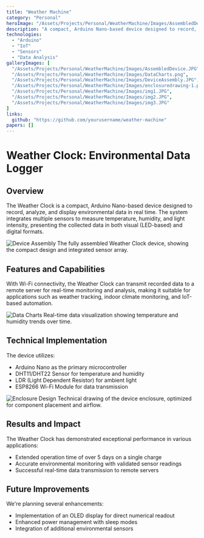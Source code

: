 ```yaml
---
title: "Weather Machine"
category: "Personal"
heroImage: "/Assets/Projects/Personal/WeatherMachine/Images/AssembledDevice.JPG"
description: "A compact, Arduino Nano-based device designed to record, analyze, and display environmental data in real time."
technologies:
  - "Arduino"
  - "IoT"
  - "Sensors"
  - "Data Analysis"
galleryImages: [
  "/Assets/Projects/Personal/WeatherMachine/Images/AssembledDevice.JPG",
  "/Assets/Projects/Personal/WeatherMachine/Images/DataCharts.png",
  "/Assets/Projects/Personal/WeatherMachine/Images/DeviceAssembly.JPG",
  "/Assets/Projects/Personal/WeatherMachine/Images/enclosuredrawing-1.png",
  "/Assets/Projects/Personal/WeatherMachine/Images/img1.JPG",
  "/Assets/Projects/Personal/WeatherMachine/Images/img2.JPG",
  "/Assets/Projects/Personal/WeatherMachine/Images/img3.JPG"
]
links:
  github: "https://github.com/yourusername/weather-machine"
papers: []
---
```


# Weather Clock: Environmental Data Logger

## Overview
The Weather Clock is a compact, Arduino Nano-based device designed to record, analyze, and display environmental data in real time. The system integrates multiple sensors to measure temperature, humidity, and light intensity, presenting the collected data in both visual (LED-based) and digital formats.

![Device Assembly](/Assets/Projects/Personal/WeatherMachine/Images/DeviceAssembly.JPG)
The fully assembled Weather Clock device, showing the compact design and integrated sensor array.

## Features and Capabilities
With Wi-Fi connectivity, the Weather Clock can transmit recorded data to a remote server for real-time monitoring and analysis, making it suitable for applications such as weather tracking, indoor climate monitoring, and IoT-based automation.

![Data Charts](/Assets/Projects/Personal/WeatherMachine/Images/DataCharts.png)
Real-time data visualization showing temperature and humidity trends over time.

## Technical Implementation
The device utilizes:
- Arduino Nano as the primary microcontroller
- DHT11/DHT22 Sensor for temperature and humidity
- LDR (Light Dependent Resistor) for ambient light
- ESP8266 Wi-Fi Module for data transmission

![Enclosure Design](/Assets/Projects/Personal/WeatherMachine/Images/enclosuredrawing-1.png)
Technical drawing of the device enclosure, optimized for component placement and airflow.

## Results and Impact
The Weather Clock has demonstrated exceptional performance in various applications:
- Extended operation time of over 5 days on a single charge
- Accurate environmental monitoring with validated sensor readings
- Successful real-time data transmission to remote servers

## Future Improvements
We're planning several enhancements:
- Implementation of an OLED display for direct numerical readout
- Enhanced power management with sleep modes
- Integration of additional environmental sensors 